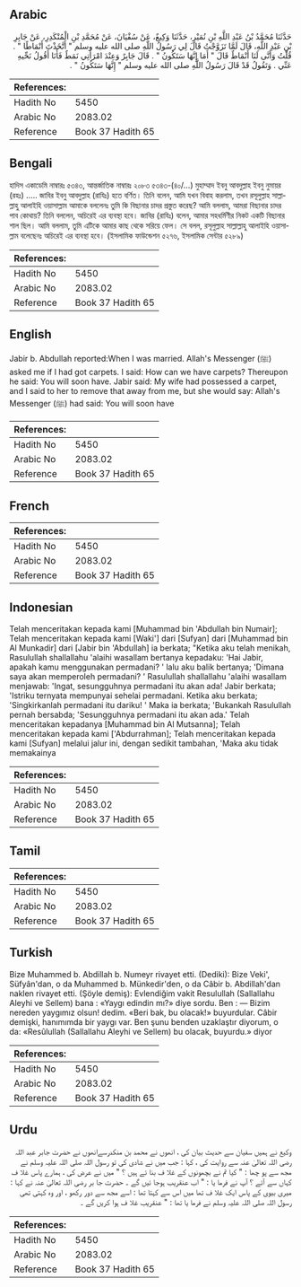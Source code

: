 ## Arabic


<div dir="rtl" lang="ar" style={{fontSize:'larger',backgroundColor:'#f8f9fa',padding:20}}>
حَدَّثَنَا مُحَمَّدُ بْنُ عَبْدِ اللَّهِ بْنِ نُمَيْرٍ، حَدَّثَنَا وَكِيعٌ، عَنْ سُفْيَانَ، عَنْ مُحَمَّدِ بْنِ الْمُنْكَدِرِ، عَنْ جَابِرِ بْنِ عَبْدِ اللَّهِ، قَالَ لَمَّا تَزَوَّجْتُ قَالَ لِي رَسُولُ اللَّهِ صلى الله عليه وسلم ‏"‏ أَتَّخَذْتَ أَنْمَاطًا ‏"‏ ‏.‏ قُلْتُ وَأَنَّى لَنَا أَنْمَاطٌ قَالَ ‏"‏ أَمَا إِنَّهَا سَتَكُونُ ‏"‏ ‏.‏ قَالَ جَابِرٌ وَعِنْدَ امْرَأَتِي نَمَطٌ فَأَنَا أَقُولُ نَحِّيهِ عَنِّي ‏.‏ وَتَقُولُ قَدْ قَالَ رَسُولُ اللَّهِ صلى الله عليه وسلم ‏"‏ إِنَّهَا سَتَكُونُ ‏"‏ ‏.‏
</div>
<div style={{backgroundColor:'#f8f9fa',padding:20, marginBottom: 10}}><table> <thead> <tr> <th>References:</th> <th></th> </tr> </thead> <tbody><tr><td>Hadith No</td><td>5450</td></tr><tr><td>Arabic No</td><td>2083.02</td></tr><tr><td>Reference</td><td>Book 37 Hadith 65</td></tr></tbody></table></div>

## Bengali


<div dir="ltr" lang="bn" style={{fontSize:'larger',backgroundColor:'#f8f9fa',padding:20}}>
হাদিস একাডেমি নাম্বারঃ ৫৩৪৩, আন্তর্জাতিক নাম্বারঃ ২০৮৩ ৫৩৪৩-(৪০/...) মুহাম্মাদ ইবনু আবদুল্লাহ ইবনু নুমায়র (রহঃ) ..... জাবির ইবনু আবদুল্লাহ (রাযিঃ) হতে বর্ণিত। তিনি বলেন, আমি যখন বিবাহ করলাম, তখন রসূলুল্লাহ সাল্লাল্লাহু আলাইহি ওয়াসাল্লাম আমাকে বললেনঃ তুমি কি বিছানার চাদর প্রস্তুত করেছ? আমি বললাম, আমরা বিছানার চাদর পাব কোথায়? তিনি বললেন, অচিরেই এর ব্যবস্থা হবে। জাবির (রাযিঃ) বলেন, আমার সহধর্মিণীর নিকট একটি বিছানার শাল ছিল। আমি বললাম, তুমি এটিকে আমার কাছ থেকে সরিয়ে ফেল। সে বলল, রসূলুল্লাহ সাল্লাল্লাহু আলাইহি ওয়াসাল্লাম বলেছেনঃ অচিরেই এর ব্যবস্থা হবে। (ইসলামিক ফাউন্ডেশন ৫২৭৬, ইসলামিক সেন্টার ৫২৮৯)
</div>
<div style={{backgroundColor:'#f8f9fa',padding:20, marginBottom: 10}}><table> <thead> <tr> <th>References:</th> <th></th> </tr> </thead> <tbody><tr><td>Hadith No</td><td>5450</td></tr><tr><td>Arabic No</td><td>2083.02</td></tr><tr><td>Reference</td><td>Book 37 Hadith 65</td></tr></tbody></table></div>

## English


<div dir="ltr" lang="en" style={{fontSize:'larger',backgroundColor:'#f8f9fa',padding:20}}>
Jabir b. Abdullah reported:When I was married. Allah's Messenger (ﷺ) asked me if I had got carpets. I said: How can we have carpets? Thereupon he said: You will soon have. Jabir said: My wife had possessed a carpet, and I said to her to remove that away from me, but she would say: Allah's Messenger (ﷺ) had said: You will soon have
</div>
<div style={{backgroundColor:'#f8f9fa',padding:20, marginBottom: 10}}><table> <thead> <tr> <th>References:</th> <th></th> </tr> </thead> <tbody><tr><td>Hadith No</td><td>5450</td></tr><tr><td>Arabic No</td><td>2083.02</td></tr><tr><td>Reference</td><td>Book 37 Hadith 65</td></tr></tbody></table></div>

## French


<div dir="ltr" lang="fr" style={{fontSize:'larger',backgroundColor:'#f8f9fa',padding:20}}>

</div>
<div style={{backgroundColor:'#f8f9fa',padding:20, marginBottom: 10}}><table> <thead> <tr> <th>References:</th> <th></th> </tr> </thead> <tbody><tr><td>Hadith No</td><td>5450</td></tr><tr><td>Arabic No</td><td>2083.02</td></tr><tr><td>Reference</td><td>Book 37 Hadith 65</td></tr></tbody></table></div>

## Indonesian


<div dir="ltr" lang="id" style={{fontSize:'larger',backgroundColor:'#f8f9fa',padding:20}}>
Telah menceritakan kepada kami [Muhammad bin 'Abdullah bin Numair]; Telah menceritakan kepada kami [Waki'] dari [Sufyan] dari [Muhammad bin Al Munkadir] dari [Jabir bin 'Abdullah] ia berkata; "Ketika aku telah menikah, Rasulullah shallallahu 'alaihi wasallam bertanya kepadaku: 'Hai Jabir, apakah kamu menggunakan permadani? ' lalu aku balik bertanya; 'Dimana saya akan memperoleh permadani? ' Rasulullah shallallahu 'alaihi wasallam menjawab: 'Ingat, sesungguhnya permadani itu akan ada! Jabir berkata; 'Istriku ternyata mempunyai sehelai permadani. Ketika aku berkata; 'Singkirkanlah permadani itu dariku! ' Maka ia berkata; 'Bukankah Rasulullah pernah bersabda; 'Sesungguhnya permadani itu akan ada.' Telah menceritakan kepadanya [Muhammad bin Al Mutsanna]; Telah menceritakan kepada kami ['Abdurrahman]; Telah menceritakan kepada kami [Sufyan] melalui jalur ini, dengan sedikit tambahan, 'Maka aku tidak memakainya
</div>
<div style={{backgroundColor:'#f8f9fa',padding:20, marginBottom: 10}}><table> <thead> <tr> <th>References:</th> <th></th> </tr> </thead> <tbody><tr><td>Hadith No</td><td>5450</td></tr><tr><td>Arabic No</td><td>2083.02</td></tr><tr><td>Reference</td><td>Book 37 Hadith 65</td></tr></tbody></table></div>

## Tamil


<div dir="ltr" lang="ta" style={{fontSize:'larger',backgroundColor:'#f8f9fa',padding:20}}>

</div>
<div style={{backgroundColor:'#f8f9fa',padding:20, marginBottom: 10}}><table> <thead> <tr> <th>References:</th> <th></th> </tr> </thead> <tbody><tr><td>Hadith No</td><td>5450</td></tr><tr><td>Arabic No</td><td>2083.02</td></tr><tr><td>Reference</td><td>Book 37 Hadith 65</td></tr></tbody></table></div>

## Turkish


<div dir="ltr" lang="tr" style={{fontSize:'larger',backgroundColor:'#f8f9fa',padding:20}}>
Bize Muhammed b. Abdillah b. Numeyr rivayet etti. (Dediki): Bize Veki', Süfyân'dan, o da Muhammed b. Münkedir'den, o da Câbir b. Abdillah'dan naklen rivayet etti. (Şöyle demiş): Evlendiğim vakit Resulullah (Sallallahu Aleyhi ve Sellem) bana : «Yaygı edindin mı?» diye sordu. Ben : — Bizim nereden yaygımız olsun! dedim. «Beri bak, bu olacak!» buyurdular. Câbir demişki, hanımımda bir yaygı var. Ben şunu benden uzaklaştır diyorum, o da: «Resûlullah (Sallallahu Aleyhi ve Sellem) bu olacak, buyurdu.» diyor
</div>
<div style={{backgroundColor:'#f8f9fa',padding:20, marginBottom: 10}}><table> <thead> <tr> <th>References:</th> <th></th> </tr> </thead> <tbody><tr><td>Hadith No</td><td>5450</td></tr><tr><td>Arabic No</td><td>2083.02</td></tr><tr><td>Reference</td><td>Book 37 Hadith 65</td></tr></tbody></table></div>

## Urdu


<div dir="rtl" lang="ur" style={{fontSize:'larger',backgroundColor:'#f8f9fa',padding:20}}>
وکیع نے ہمیں سفیان سے حدیث بیان کی ، انھوں نے محمد بن منکدرسےانھوں نے حضرت جابر عبد اللہ رضی اللہ تعالیٰ عنہ سے روایت کی ، کہا : جب میں نے شادی کی تو رسول اللہ صلی اللہ علیہ وسلم نے مجھ سے پو چھا : " کیا تم نے بچھونوں کے غلا ف بنا ئے ہیں ؟ " میں نے عرض کی ، ہمارے پاس غلا ف کہاں سے آئے ؟ آپ نے فرما یا : " اب عنقریب ہوجا ئیں گے ۔ حضرت جا بر رضی اللہ تعالیٰ عنہ نے کہا : میری بیوی کے پاس ایک غلا ف تھا میں اس سے کہتا تھا : اسے مجھ سے دور رکھو ، اور وہ کہتی تھی رسول اللہ صلی اللہ علیہ وسلم نے فرما یا تھا : " عنقریب غلا ف ہوا کریں گے ۔
</div>
<div style={{backgroundColor:'#f8f9fa',padding:20, marginBottom: 10}}><table> <thead> <tr> <th>References:</th> <th></th> </tr> </thead> <tbody><tr><td>Hadith No</td><td>5450</td></tr><tr><td>Arabic No</td><td>2083.02</td></tr><tr><td>Reference</td><td>Book 37 Hadith 65</td></tr></tbody></table></div>